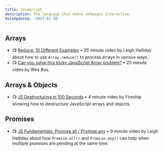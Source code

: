 ```yaml
---
title: JavaScript
description: The language that makes webpages interactive.
dateUpdated: '2021-01-30'
---
```


## Arrays

- 📺 [Reduce: 10 Different Examples](https://m.youtube.com/watch?v=NiLUGy1Mh4U) • 25 minute video by Leigh Halliday about how to use `Array.reduce()` to process arrays in various ways.
- 📺 [Can you solve this tricky JavaScript Array problem?](https://m.youtube.com/watch?v=YGfv28PtXvA) • 20 minute video by Wes Bos.

## Arrays & Objects

- 📺 [JS Destructuring in 100 Seconds](https://m.youtube.com/watch?v=UgEaJBz3bjY) • 4 minute video by Fireship showing how to destructure JavaScript arrays and objects.

## Promises

- 📺 [JS Fundamentals: Promise.all / Promise.any](https://m.youtube.com/watch?v=vWOxHzBmiFU) • 9 minute video by Leigh Halliday about how `Promise.all()` and `Promise.any()` can help when multiple promises are pending at the same time.
